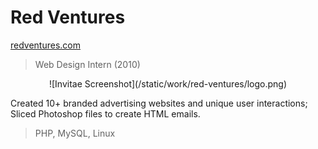 # Red Ventures

<Thick>[redventures.com](https://redventures.com/)</Thick>

> Web Design Intern (2010)

<Center className="max-w-lg mx-auto">
	![Invitae Screenshot](/static/work/red-ventures/logo.png)
</Center>

Created 10+ branded advertising websites and unique user interactions; Sliced Photoshop files to create HTML emails.

> PHP, MySQL, Linux
